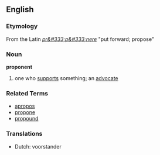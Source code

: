 == English ==
=== Etymology ===
From the Latin ''[[pr&#333;p&#333;nere]]'' "put forward; propose"

=== Noun ===
'''proponent'''
# one who [[supports]] something; an [[advocate]]

=== Related Terms ===
*[[apropos]]
*[[propone]]
*[[propound]]

===Translations===

*Dutch: voorstander